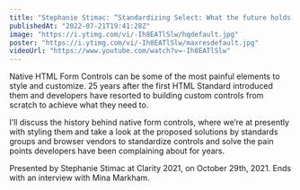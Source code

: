 ```yaml
---
title: "Stephanie Stimac: “Standardizing Select: What the future holds for HTML Controls” — Clarity 2021"
publishedAt: "2022-07-21T19:41:28Z"
image: "https://i.ytimg.com/vi/-Ih8EATlSlw/hqdefault.jpg"
poster: "https://i.ytimg.com/vi/-Ih8EATlSlw/maxresdefault.jpg"
videoUrl: "https://www.youtube.com/watch?v=-Ih8EATlSlw"
---
```


Native HTML Form Controls can be some of the most painful elements to style and customize. 25 years after the first HTML Standard introduced them and developers have resorted to building custom controls from scratch to achieve what they need to.

I’ll discuss the history behind native form controls, where we’re at presently with styling them and take a look at the proposed solutions by standards groups and browser vendors to standardize controls and solve the pain points developers have been complaining about for years.

Presented by Stephanie Stimac at Clarity 2021, on October 29th, 2021. Ends with an interview with Mina Markham.
